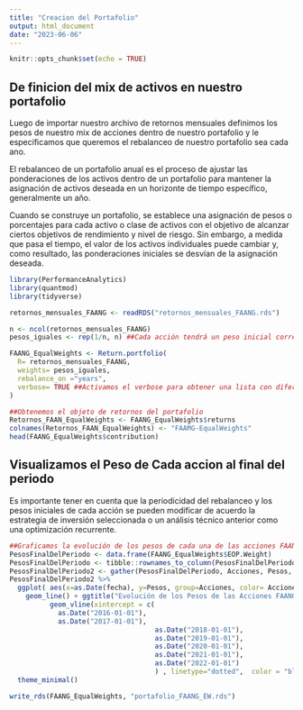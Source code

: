 ```yaml
---
title: "Creacion del Portafolio"
output: html_document
date: "2023-06-06"
---
```


```r
knitr::opts_chunk$set(echo = TRUE)
```

## De finicion del mix de activos en nuestro portafolio

Luego de importar nuestro archivo de retornos mensuales definimos los pesos de nuestro mix de acciones dentro de nuestro portafolio y le especificamos que queremos el rebalanceo de nuestro portafolio sea cada ano.

El rebalanceo de un portafolio anual es el proceso de ajustar las ponderaciones de los activos dentro de un portafolio para mantener la asignación de activos deseada en un horizonte de tiempo específico, generalmente un año.

Cuando se construye un portafolio, se establece una asignación de pesos o porcentajes para cada activo o clase de activos con el objetivo de alcanzar ciertos objetivos de rendimiento y nivel de riesgo. Sin embargo, a medida que pasa el tiempo, el valor de los activos individuales puede cambiar y, como resultado, las ponderaciones iniciales se desvían de la asignación deseada.

```r
library(PerformanceAnalytics)
library(quantmod)
library(tidyverse)

retornos_mensuales_FAANG <- readRDS("retornos_mensuales_FAANG.rds")

n <- ncol(retornos_mensuales_FAANG)
pesos_iguales <- rep(1/n, n) ##Cada acción tendrá un peso inicial correspondiente al 20%

FAANG_EqualWeights <- Return.portfolio(
  R= retornos_mensuales_FAANG, 
  weights= pesos_iguales, 
  rebalance_on ="years", 
  verbose= TRUE ##Activamos el verbose para obtener una lista con diferentes parámetros relacionados al cálculo del retorno de este inndice
)

##Obtenemos el objeto de retornos del portafolio
Retornos_FAAN_EqualWeights <- FAANG_EqualWeights$returns
colnames(Retornos_FAAN_EqualWeights) <- "FAAMG-EqualWeights"
head(FAANG_EqualWeights$contribution)
```

## Visualizamos el Peso de Cada accion al final del periodo

Es importante tener en cuenta que la periodicidad del rebalanceo y los pesos iniciales de cada acción se pueden modificar de acuerdo la estrategia de inversión seleccionada o un análisis técnico anterior como una optimización recurrente.

```r
##Graficamos la evolución de los pesos de cada una de las acciones FAANG para tener una idea de como Return.portfolio hace los rebalanceos en los periodos especificados
PesosFinalDelPeriodo <- data.frame(FAANG_EqualWeights$EOP.Weight) 
PesosFinalDelPeriodo <- tibble::rownames_to_column(PesosFinalDelPeriodo, "fecha")
PesosFinalDelPeriodo2 <- gather(PesosFinalDelPeriodo, Acciones, Pesos, -fecha)
PesosFinalDelPeriodo2 %>%
  ggplot( aes(x=as.Date(fecha), y=Pesos, group=Acciones, color= Acciones)) +
    geom_line() + ggtitle("Evolución de los Pesos de las Acciones FAANG") + labs(x= "Fecha") +
          geom_vline(xintercept = c(
            as.Date("2016-01-01"),
            as.Date("2017-01-01"),
                                    as.Date("2018-01-01"),
                                    as.Date("2019-01-01"),
                                    as.Date("2020-01-01"),
                                    as.Date("2021-01-01"),
                                    as.Date("2022-01-01")
                                    ) , linetype="dotted",  color = "blue", linewidth=0.2) +
  theme_minimal()
```

```r
write_rds(FAANG_EqualWeights, "portafolio_FAANG_EW.rds")
```
